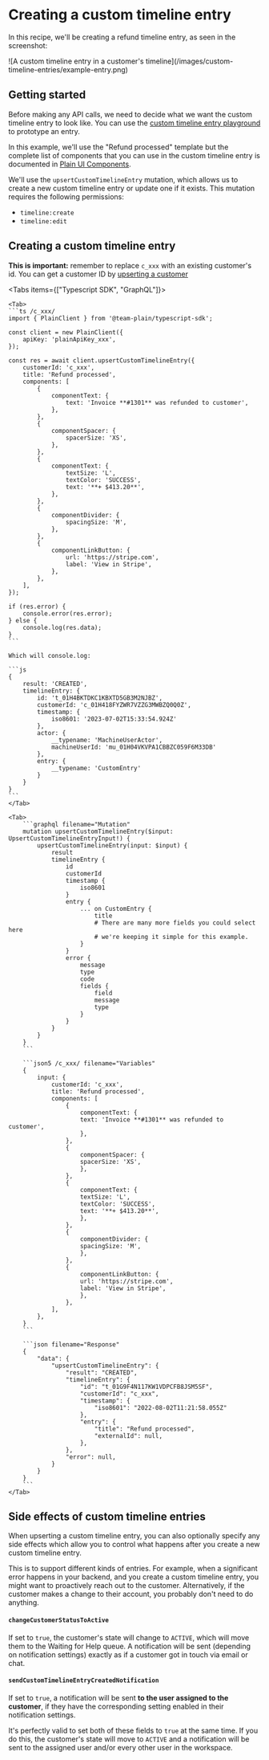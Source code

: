 
# Creating a custom timeline entry

In this recipe, we'll be creating a refund timeline entry, as seen in the screenshot:

<ImageContainer>
  ![A custom timeline entry in a customer's
  timeline](/images/custom-timeline-entries/example-entry.png)
</ImageContainer>

## Getting started

Before making any API calls, we need to decide what we want the custom timeline entry to look like. You can use the [custom timeline entry playground](https://app.plain.com/developer/custom-timeline-entry-playground/) to prototype an entry.

In this example, we'll use the "Refund processed" template but the complete list of components that you can use in the custom timeline entry is documented in [Plain UI Components](/ui-components).

We'll use the `upsertCustomTimelineEntry` mutation, which allows us to create a new custom timeline entry or update one if it exists.
This mutation requires the following permissions:

- `timeline:create`
- `timeline:edit`

## Creating a custom timeline entry

**This is important:** remember to replace `c_xxx` with an existing customer's id. You can get a customer ID by [upserting a customer](/customers-setup/upsert/)

<Tabs items={["Typescript SDK", "GraphQL"]}>

    <Tab>
    ```ts /c_xxx/
    import { PlainClient } from '@team-plain/typescript-sdk';

    const client = new PlainClient({
        apiKey: 'plainApiKey_xxx',
    });

    const res = await client.upsertCustomTimelineEntry({
        customerId: 'c_xxx',
        title: 'Refund processed',
        components: [
            {
                componentText: {
                    text: 'Invoice **#1301** was refunded to customer',
                },
            },
            {
                componentSpacer: {
                    spacerSize: 'XS',
                },
            },
            {
                componentText: {
                    textSize: 'L',
                    textColor: 'SUCCESS',
                    text: '**+ $413.20**',
                },
            },
            {
                componentDivider: {
                    spacingSize: 'M',
                },
            },
            {
                componentLinkButton: {
                    url: 'https://stripe.com',
                    label: 'View in Stripe',
                },
            },
        ],
    });

    if (res.error) {
        console.error(res.error);
    } else {
        console.log(res.data);
    }
    ```

    Which will console.log:

    ```js
    {
        result: 'CREATED',
        timelineEntry: {
            id: 't_01H4BKTDKC1KBXTD5GB3M2NJBZ',
            customerId: 'c_01H418FYZWR7VZZG3MWBZQ0Q0Z',
            timestamp: {
                iso8601: '2023-07-02T15:33:54.924Z'
            },
            actor: {
                __typename: 'MachineUserActor',
                machineUserId: 'mu_01H04VKVPA1CBBZC059F6M33DB'
            },
            entry: {
                __typename: 'CustomEntry'
            }
        }
    }
    ```
    </Tab>

    <Tab>
        ```graphql filename="Mutation"
        mutation upsertCustomTimelineEntry($input: UpsertCustomTimelineEntryInput!) {
            upsertCustomTimelineEntry(input: $input) {
                result
                timelineEntry {
                    id
                    customerId
                    timestamp {
                        iso8601
                    }
                    entry {
                        ... on CustomEntry {
                            title
                            # There are many more fields you could select here
                            # we're keeping it simple for this example.
                        }
                    }
                    error {
                        message
                        type
                        code
                        fields {
                            field
                            message
                            type
                        }
                    }
                }
            }
        }
        ```

        ```json5 /c_xxx/ filename="Variables"
        {
            input: {
                customerId: 'c_xxx',
                title: 'Refund processed',
                components: [
                    {
                        componentText: {
                        text: 'Invoice **#1301** was refunded to customer',
                        },
                    },
                    {
                        componentSpacer: {
                        spacerSize: 'XS',
                        },
                    },
                    {
                        componentText: {
                        textSize: 'L',
                        textColor: 'SUCCESS',
                        text: '**+ $413.20**',
                        },
                    },
                    {
                        componentDivider: {
                        spacingSize: 'M',
                        },
                    },
                    {
                        componentLinkButton: {
                        url: 'https://stripe.com',
                        label: 'View in Stripe',
                        },
                    },
                ],
            },
        }
        ```

        ```json filename="Response"
        {
            "data": {
                "upsertCustomTimelineEntry": {
                    "result": "CREATED",
                    "timelineEntry": {
                        "id": "t_01G9F4N117KW1VDPCFB8JSM5SF",
                        "customerId": "c_xxx",
                        "timestamp": {
                            "iso8601": "2022-08-02T11:21:58.055Z"
                        },
                        "entry": {
                            "title": "Refund processed",
                            "externalId": null,
                        },
                    },
                    "error": null,
                }
            }
        }
        ```
    </Tab>

</Tabs>

## Side effects of custom timeline entries

When upserting a custom timeline entry, you can also optionally specify any side effects which allow you to control what happens after you create a new custom timeline entry.

This is to support different kinds of entries. For example, when a significant error happens in your backend, and you create a custom timeline entry, you might want to proactively reach out to the customer. Alternatively, if the customer makes a change to their account, you probably don't need to do anything.

#### `changeCustomerStatusToActive`

If set to `true`, the customer's state will change to `ACTIVE`, which will move them to the Waiting for Help queue. A notification will be sent (depending on notification settings) exactly as if a customer got in touch via email or chat.

#### `sendCustomTimelineEntryCreatedNotification`

If set to `true`, a notification will be sent **to the user assigned to the customer**, if they have the corresponding setting enabled in their notification settings.

<Callout type="info" emoji="💁‍♂️">

It's perfectly valid to set both of these fields to `true` at the same time. If you do this, the customer's state will move to `ACTIVE` and a notification will be sent to the assigned user and/or every other user in the workspace.

</Callout>
